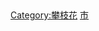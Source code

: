 [[Category:攀枝花|Category:攀枝花]]
[[Category:四川各市州行政区划|市]]
{{catmore|攀枝花市|四川省攀枝花市}}
<br>{{hideh
|Head = 攀枝花各区县所辖乡镇与街道
|FrameStyle   = border:solid 1px #0000ff;
|HeadStyle    = text-align:left;background:transparent;
|ContentStyle = background: #FFFFE0;
}}
{{edit|Template:攀枝花市东区行政区划}}{{攀枝花市东区行政区划}}
{{edit|Template:攀枝花市西区行政区划}}{{攀枝花市西区行政区划}}
{{edit|Template:攀枝花市仁和区行政区划}}{{攀枝花市仁和区行政区划}}
{{edit|Template:米易县行政区划}}{{米易县行政区划}}
{{edit|Template:盐边县行政区划}}{{盐边县行政区划}}
{{hidef}}